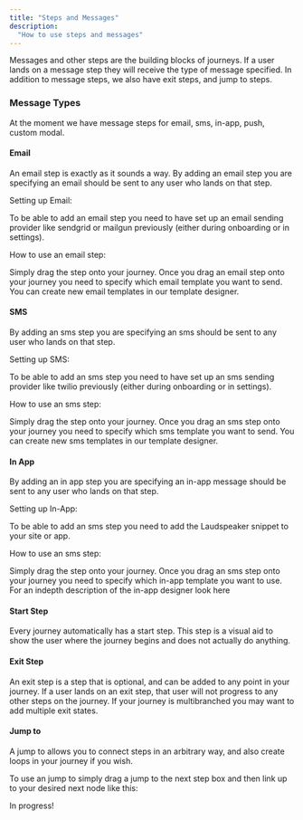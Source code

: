 ```yaml
---
title: "Steps and Messages"
description:
  "How to use steps and messages"
---
```


Messages and other steps are the building blocks of journeys. If a user lands on a message step they will receive the type of message specified. In addition to message steps, we also have exit steps, and jump to steps. 

### Message Types

At the moment we have message steps for email, sms, in-app, push, custom modal. 

#### Email

An email step is exactly as it sounds a way. By adding an email step you are specifying an email should be sent to any user who lands on that step. 

Setting up Email:

To be able to add an email step you need to have set up an email sending provider like sendgrid or mailgun previously (either during onboarding or in settings). 

How to use an email step:

Simply drag the step onto your journey. Once you drag an email step onto your journey you need to specify which email template you want to send. You can create new email templates in our template designer.

#### SMS

By adding an sms step you are specifying an sms should be sent to any user who lands on that step. 

Setting up SMS:

To be able to add an sms step you need to have set up an sms sending provider like twilio previously (either during onboarding or in settings). 

How to use an sms step:

Simply drag the step onto your journey. Once you drag an sms step onto your journey you need to specify which sms template you want to send. You can create new sms templates in our template designer.

#### In App

By adding an in app step you are specifying an in-app message should be sent to any user who lands on that step. 

Setting up In-App:

To be able to add an sms step you need to add the Laudspeaker snippet to your site or app.

How to use an sms step:

Simply drag the step onto your journey. Once you drag an sms step onto your journey you need to specify which in-app template you want to use. For an indepth description of the in-app designer look here 

#### Start Step

Every journey automatically has a start step. This step is a visual aid to show the user where the journey begins and does not actually do anything. 

#### Exit Step

An exit step is a step that is optional, and can be added to any point in your journey. If a user lands on an exit step, that user will not progress to any other steps on the journey. If your journey is multibranched you may want to add multiple exit states.

#### Jump to 

A jump to allows you to connect steps in an arbitrary way, and also create loops in your journey if you wish.

To use an jump to simply drag a jump to the next step box and then link up to your desired next node like this:



<Warning>In progress!</Warning>

